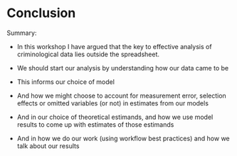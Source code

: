 # Conclusion

Summary:

- In this workshop I have argued that the key to effective analysis of criminological data lies outside the spreadsheet. 

- We should start our analysis by understanding how our data came to be
- This informs our choice of model
- And how we might choose to account for measurement error, selection effects or omitted variables (or not) in estimates from our models
- And in our choice of theoretical estimands, and how we use model results to come up with estimates of those estimands
- And in how we do our work (using workflow best practices) and how we talk about our results